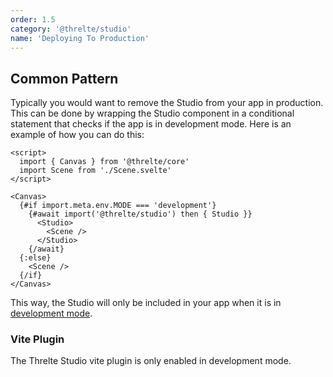 ```yaml
---
order: 1.5
category: '@threlte/studio'
name: 'Deploying To Production'
---
```


## Common Pattern

Typically you would want to remove the Studio from your app in production. This
can be done by wrapping the Studio component in a conditional statement that
checks if the app is in development mode. Here is an example of how you can do
this:

```svelte title=App.svelte
<script>
  import { Canvas } from '@threlte/core'
  import Scene from './Scene.svelte'
</script>

<Canvas>
  {#if import.meta.env.MODE === 'development'}
    {#await import('@threlte/studio') then { Studio }}
      <Studio>
        <Scene />
      </Studio>
    {/await}
  {:else}
    <Scene />
  {/if}
</Canvas>
```

This way, the Studio will only be included in your app when it is in
[development mode](https://vitejs.dev/guide/env-and-mode.html#modes).

### Vite Plugin

The Threlte Studio vite plugin is only enabled in development mode.
